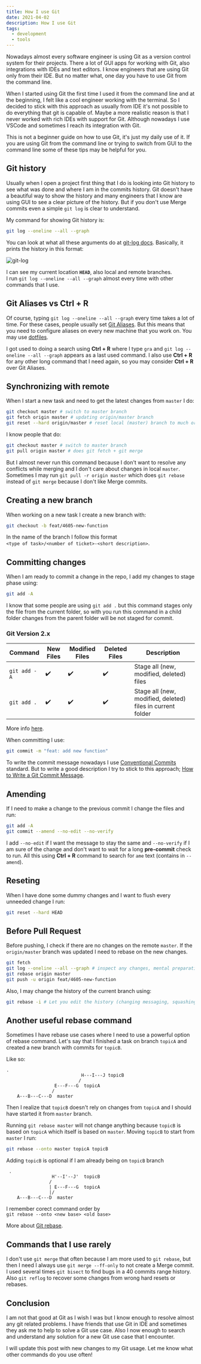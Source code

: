 ```yaml
---
title: How I use Git
date: 2021-04-02
description: How I use Git
tags:
  - development
  - tools
---
```


Nowadays almost every software engineer is using Git as a version control system for their projects.
There a lot of GUI apps for working with Git, also integrations with IDEs and text editors.
I know engineers that are using Git only from their IDE. But no matter what, one day you have to use Git from the command line.

When I started using Git the first time I used it from the command line and at the beginning, I felt like a cool engineer working with the terminal.
So I decided to stick with this approach as usually from IDE it's not possible to do everything that git is capable of.
Maybe a more realistic reason is that I never worked with rich IDEs with support for Git.
Although nowadays I use VSCode and sometimes I reach its integration with Git.

This is not a beginner guide on how to use Git, it's just my daily use of it.
If you are using Git from the command line or trying to switch from GUI to the command line some of these tips may be helpful for you.

## Git history

Usually when I open a project first thing that I do is looking into Git history to see what was done and where I am in the commits history.
Git doesn't have a beautiful way to show the history and many engineers that I know are using GUI to see a clear picture of the history.
But if you don't use Merge commits even a simple `git log` is clear to understand.

My command for showing Git history is:

```bash
git log --oneline --all --graph
```

You can look at what all these arguments do at [git-log docs](https://www.git-scm.com/docs/git-log).
Basically, it prints the history in this format:

![git-log](git-log.png)

I can see my current location **`HEAD`**, also local and remote branches. <br/>
I run `git log --oneline --all --graph` almost every time with other commands that I use.

## Git Aliases vs Ctrl + R

Of course, typing `git log --oneline --all --graph` every time takes a lot of time.
For these cases, people usually set [Git Aliases](https://git-scm.com/book/en/v2/Git-Basics-Git-Aliases).
But this means that you need to configure aliases on every new machine that you work on. You may use [dotfiles](https://dotfiles.github.io).

I got used to doing a search using **Ctrl + R** where I type `gra` and `git log --oneline --all --graph` appears as a last used command.
I also use **Ctrl + R** for any other long command that I need again, so you may consider **Ctrl + R** over Git Aliases.

## Synchronizing with remote

When I start a new task and need to get the latest changes from `master` I do:

```bash
git checkout master # switch to master branch
git fetch origin master # updating origin/master branch
git reset --hard origin/master # reset local (master) branch to much origin/master
```

I know people that do:

```bash
git checkout master # switch to master branch
git pull origin master # does git fetch + git merge
```

But I almost never run this command because I don't want to resolve any conflicts while merging and I don't care about changes in local `master`.
Sometimes I may run `git pull -r origin master` which does `git rebase` instead of `git merge` because I don't like Merge commits.

## Creating a new branch

When working on a new task I create a new branch with:

```bash
git checkout -b feat/4605-new-function
```

In the name of the branch I follow this format <br/>
`<type of task>/<number of ticket>-<short description>`.

## Committing changes

When I am ready to commit a change in the repo, I add my changes to stage phase using:

```bash
git add -A
```

I know that some people are using `git add .` but this command stages only the file from the current folder,
so with you run this command in a child folder changes from the parent folder will be not staged for commit.

### Git Version 2.x

| Command | New Files | Modified Files | Deleted Files | Description |
|-|-|-|-|-|
| `git add -A` | ✔️ | ✔️ | ✔️ | Stage all (new, modified, deleted) files |
| `git add .` | ✔️ | ✔️ | ✔️ | Stage all (new, modified, deleted) files in current folder |

More info [here](https://stackoverflow.com/questions/572549/difference-between-git-add-a-and-git-add).

When committing I use:

```bash
git commit -m "feat: add new function"
```

To write the commit message nowadays I use [Conventional Commits](https://www.conventionalcommits.org/en/v1.0.0-beta.2/) standard.
But to write a good description I try to stick to this approach; [How to Write a Git Commit Message](https://chris.beams.io/posts/git-commit/).

## Amending

If I need to make a change to the previous commit I change the files and run:

```bash
git add -A
git commit --amend --no-edit --no-verify
```

I add `--no-edit` if I want the message to stay the same and `--no-verify` if I am sure of the change and don't want to wait for a long **pre-commit** check to run.
All this using **Ctrl + R** command to search for `ame` text (contains in `--amend`).

## Reseting

When I have done some dummy changes and I want to flush every unneeded change I run:

```bash
git reset --hard HEAD
```

## Before Pull Request

Before pushing, I check if there are no changes on the remote `master`. If the `origin/master` branch was updated I need to rebase on the new changes.

```bash
git fetch
git log --oneline --all --graph # inspect any changes, mental preparation for any rebase conflicts
git rebase origin master
git push -u origin feat/4605-new-function
```

Also, I may change the history of the current branch using:

```bash
git rebase -i # Let you edit the history (changing messaging, squashing, ...)
```

## Another useful rebase command

Sometimes I have rebase use cases where I need to use a powerful option of rebase command.
Let's say that I finished a task on branch `topicA` and created a new branch with commits for `topicB`.

Like so:

```text
.
                            H---I---J topicB
                           /
                  E---F---G  topicA
                 /
    A---B---C---D  master
```

Then I realize that `topicB` doesn't rely on changes from `topicA` and I should have started it from `master` branch.

Running `git rebase master` will not change anything because `topicB` is based on `topicA` which itself is based on `master`.
Moving `topicB` to start from `master` I run:

```bash
git rebase --onto master topicA topicB
```

Adding `topicB` is optional if I am already being on `topicB` branch

```text
 .
                 H'--I'--J'  topicB
                /
                | E---F---G  topicA
                |/
    A---B---C---D  master
```

I remember corect command order by <br/>
 `git rebase --onto <new base> <old base>`

More about [Git rebase](https://git-scm.com/docs/git-rebase).

## Commands that I use rarely

I don't use `git merge` that often because I am more used to `git rebase`, but then I need I always use `git merge --ff-only` to not create a Merge commit. <br/>
I used several times `git bisect` to find bugs in a 40 commits range history. <br/>
Also `git reflog` to recover some changes from wrong hard resets or rebases. <br/>

## Conclusion

I am not that good at Git as I wish I was but I know enough to resolve almost any git related problems.
I have friends that use Git in IDE and sometimes they ask me to help to solve a Git use case.
Also I now enough to search and understand any solution for a new Git use case that I encounter.

I will update this post with new changes to my Git usage.
Let me know what other commands do you use often!
